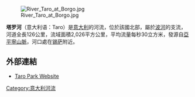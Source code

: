 [[Image:River_Taro_at_Borgo.jpg|right]]

'''塔罗河'''（意大利语：Taro）是[[意大利|意大利]]的河流，位於該國北部，屬於[[波河|波河]]的支流，河道全長126公里，流域面積2,026平方公里，平均流量每秒30立方米，發源自[[亞平寧山脈|亞平寧山脈]]，河口處在[[锡萨|锡萨]]附近。

==外部連結==
*[http://www.parcotaro.it/ Taro Park Website] {{Wayback|url=http://www.parcotaro.it/ |date=20201129065526 }} {{it icon}}

{{Italy-geo-stub}}
[[Category:意大利河流|Category:意大利河流]]